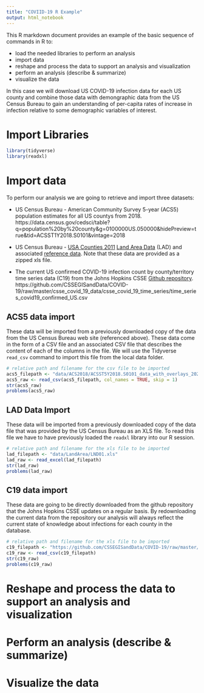```yaml
---
title: "COVIID-19 R Example"
output: html_notebook
---
```


This R markdown document provides an example of the basic sequence of commands in R to:

* load the needed libraries to perform an analysis
* import data 
* reshape and process the data to support an analysis and visualization
* perform an analysis (describe & summarize)
* visualize the data

In this case we will download US COVID-19 infection data for each US county and combine those data with demongraphic data from the US Census Bureau to gain an understanding of per-capita rates of increase in infection relative to some demographic variables of interest.  

# Import Libraries

```R
library(tidyverse)
library(readxl)
```

# Import data 

To perform our analysis we are going to retrieve and import three datasets:

* US Census Bureau - American Community Survey 5-year  (ACS5) population estimates for all US countys from 2018. https://data.census.gov/cedsci/table?q=population%20by%20county&g=0100000US.050000&hidePreview=true&tid=ACSST1Y2018.S0101&vintage=2018

* US Census Bureau - [USA Counties 2011](https://www.census.gov/library/publications/2011/compendia/usa-counties-2011.html) [Land Area Data](https://www2.census.gov/library/publications/2011/compendia/usa-counties/zip/LND.zip) (LAD) and associated [reference data](https://www2.census.gov/library/publications/2011/compendia/usa-counties/zip/Ref.zip). Note that these data are provided as a zipped xls file. 

* The current US confirmed COVID-19 infection count by county/territory time series data (C19) from the Johns Hopkins CSSE [Github repository](https://github.com/CSSEGISandData/COVID-19). https://github.com/CSSEGISandData/COVID-19/raw/master/csse_covid_19_data/csse_covid_19_time_series/time_series_covid19_confirmed_US.csv 

## ACS5 data import

These data will be imported from a previously downloaded copy of the data from the US Census Bureau web site (referenced above). These data come in the form of a CSV file and an associated CSV file that describes the content of each of the columns in the file. We will use the Tidyverse `read_csv` command to import this file from the local data folder.

```r
# relative path and filename for the csv file to be imported
acs5_filepath <- "data/ACS2018/ACSST5Y2018.S0101_data_with_overlays_2020-04-06T234438.csv"
acs5_raw <- read_csv(acs5_filepath, col_names = TRUE, skip = 1)
str(acs5_raw)
problems(acs5_raw)
```


## LAD Data Import

These data will be imported from a previously downloaded copy of the data file that was provided by the US Census Bureau as an XLS file. To read this file we have to have previously loaded the `readxl` library into our R session. 

```r
# relative path and filename for the xls file to be imported
lad_filepath <- "data/LandArea/LND01.xls"
lad_raw <- read_excel(lad_filepath)
str(lad_raw)
problems(lad_raw)
```


## C19 data import

These data are going to be directly downloaded from the github repository that the Johns Hopkins CSSE updates on a regular basis. By redownloading the current data from the repository our analysis will always reflect the current state of knowledge about infections for each county in the database. 



```r
# relative path and filename for the xls file to be imported
c19_filepath <- "https://github.com/CSSEGISandData/COVID-19/raw/master/csse_covid_19_data/csse_covid_19_time_series/time_series_covid19_confirmed_US.csv"
c19_raw <- read_csv(c19_filepath)
str(c19_raw)
problems(c19_raw)
```

# Reshape and process the data to support an analysis and visualization


# Perform an analysis (describe & summarize)


# Visualize the data
